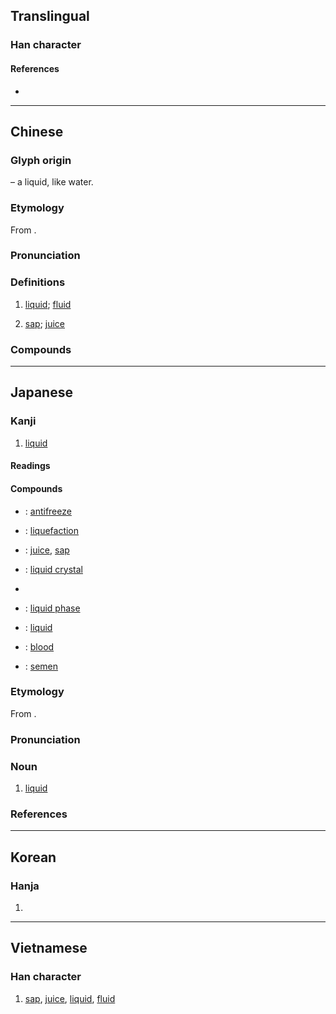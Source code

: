 {{character info}}
==Translingual==

===Han character===
{{Han char|rn=85|rad=水|as=08|sn=11|four=30147|canj=EYOK|ids=⿰氵夜}}

====References====
* {{Han ref|kx=0628.040|dkj=17586|dj=1029.260|hdz=31658.020|uh=6DB2|ud=28082|bh=B247|bd=45639}}

----

==Chinese==
{{zh-forms}}

===Glyph origin===
{{Han etym}}
{{Han compound|水|alt1=氵|t1=water|夜|ls=psc|c1=s|c2=p}} – a liquid, like water.

===Etymology===
From {{inh|zh|sit-pro|*s-rjak||oil; fat; grease}}.

===Pronunciation===
{{zh-pron
|m=液
|m-s=
|c=jik6,jat6
|c_note=jat6 - rare
|c-t=
|g=
|h=pfs=
|j=
|md=ĭk
|mn=sio̍h/xm,zz,tw:e̍k/qz:ia̍k
|mn_note=sio̍h - vernacular; e̍k/ia̍k - literary
|mn-t=siêh8/sioh8/êg8
|mn-t_note=siêh8/sioh8 - vernacular; êg8 - literary
|w=
|x=
|mc=y
|oc=y
|cat=n
}}

===Definitions===
{{zh-hanzi}}

# [[liquid]]; [[fluid]]
#: {{zh-x|體液|bodily fluid}}
# [[sap]]; [[juice]]

===Compounds===
{{zh-der|舒心口服液|心通口服液|液化|液晶|液態|液體|液壓機|浴液|乳濁液|人工血液|便液|修正液|唾液|唾液腺|固定液|土質液化|培養液|太液|太液池|尿液|尿液篩檢|懸液劑|懸濁液|毒液|氣態溶液|水樣液|水狀液|汗液|津液|消化液|液化瓦斯|液壓|液態氧|液態溶液|液晶窗|液材|液果|液泡|液泡膜|液胞|液雨|液體瓦斯|淋巴液|淚液|淫液|湯液|溶液|滑液|滴液|漿液|濾液|瀝液|玉液|玉液瓊漿|玻璃液|瑤池玉液|瓊漿玉液|瓊漿金液|真溶液|移液管|精液|組織液|胃液|胰液|脺液|腦液|腸液|膣液|血液|血液凝固|血液循環|血液檢驗|輸液|金波玉液|雲液|靈液|顯像液|飽和溶液|體液|黏液|液氨}}

----

==Japanese==

===Kanji===
{{ja-kanji|grade=5|rs=水08}}

# [[liquid]]

====Readings====
{{ja-readings
|goon=やく
|kanon=えき
|kun=しる-
}}

====Compounds====
{{der-top|Compounds}}
* {{ja-r|不凍%液|ふとう%えき}}: [[antifreeze]]
* {{ja-r|液%化|えき%か}}: [[liquefaction]]
* {{ja-r|液%汁|えき%じゅう}}: [[juice]], [[sap]]
* {{ja-r|液%晶|えき%しょう}}: [[liquid crystal]]
* {{ja-r|液%状|えき%じょう}}
* {{ja-r|液%相|えき%そう}}: [[liquid phase]]
* {{ja-r|液%体|えき%たい}}: [[liquid]]
* {{ja-r|血%液|けつ%えき}}: [[blood]]
* {{ja-r|精%液|せい%えき}}: [[semen]]
{{der-bottom}}

===Etymology===
{{ja-kanjitab|えき|yomi=o}}
From {{etyl|ltc|ja|sort=えき}} {{m|zh|液|tr=yek||liquid}}.

===Pronunciation===
{{ja-pron|yomi=kanon|えき|acc=1|acc_ref=DJR,NHK}}

===Noun===
{{ja-noun|えき}}

# [[liquid]]

===References===
<references/>

----

==Korean==

===Hanja===
{{ko-hanja|hangeul=액|eumhun=|rv=aek|mr=aek|y=ayk}}

# {{rfdef|ko|sort=水08}}

----

==Vietnamese==

===Han character===
{{vi-hantu|[[giá]], [[dịch]]|rs=水08}}

# [[sap]], [[juice]], [[liquid]], [[fluid]]